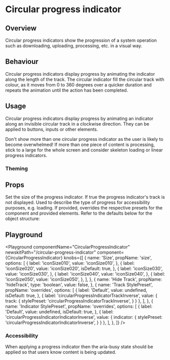 

# Circular progress indicator

## Overview

Circular progress indicators show the progression of a system operation such as downloading, uploading, processing, etc. in a visual way.

## Behaviour

Circular progress indicators display progress by animating the indicator along the length of the track. The circular indicator fill the circular track with colour, as it moves from 0 to 360 degrees over a quicker duration and repeats the animation until the action has been completed.

## Usage

Circular progress indicators display progress by animating an indicator along an invisible circular track in a clockwise direction. They can be applied to buttons, inputs or other elements.

Don't show more than one circular progress indicator as the user is likely to become overwhelmed! If more than one piece of content is processing, stick to a large for the whole screen and consider skeleton loading or linear progress indicators.

### Theming

## Props

<LegacyBlock marginTop="sizing040">
  <Prop name="size" type="IconSizeKeys" default="iconSize020">
    Set the size of the progress indicator.
  </Prop>
  <Prop name="hideTrack" type="boolean" default={false}>
    If true the progress indicator's track is not displayed.
  </Prop>
    <Prop name="ariaLabel" type="string" default="loading">
    Used to describe the type of progress for accessibility purposes, e.g. loading.
  </Prop>

  <Prop name="overrides" type="object">
    If provided, overrides the respective presets for the component and provided elements. Refer to the defaults below for the object structure:
    <CodeFromFile path="examples/default-presets/circular-progress-indicator.tsx" />
  </Prop>
</LegacyBlock>

## Playground

<Playground
  componentName="CircularProgressIndicator"
  newskitPath="/circular-progress-indicator"
  component={CircularProgressIndicator}
  knobs={[
    {
      name: 'Size',
      propName: 'size',
      options: [
        {
          label: 'iconSize010',
          value: 'iconSize010',
        },
        {
          label: 'iconSize020',
          value: 'iconSize020',
          isDefault: true,
        },
        {
          label: 'iconSize030',
          value: 'iconSize030',
        },
        {
          label: 'iconSize040',
          value: 'iconSize040',
        },
        {
          label: 'iconSize050',
          value: 'iconSize050',
        },
      ],
    },
    {
      name: 'Hide Track',
      propName: 'hideTrack',
      type: 'boolean',
      value: false,
    },
    {
      name: 'Track StylePreset',
      propName: 'overrides',
      options: [
        {
          label: 'Default',
          value: undefined,
          isDefault: true,
        },
        {
          label: 'circularProgressIndicatorTrackInverse',
          value: {
            track: {
              stylePreset: 'circularProgressIndicatorTrackInverse',
            }
          }
        },
      ],
    },
    {
      name: 'Indicator StylePreset',
      propName: 'overrides',
      options: [
        {
          label: 'Default',
          value: undefined,
          isDefault: true,
        },
        {
          label: 'circularProgressIndicatorIndicatorInverse',
          value: {
            indicator: {
              stylePreset: 'circularProgressIndicatorIndicatorInverse',
            }
          }
        },
      ],
    },
  ]}
/>

### Accessibility

When applying a progress indicator then the aria-busy state should be applied so that users know content is being updated.
